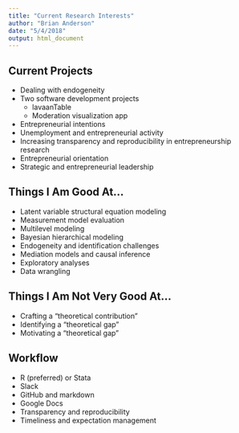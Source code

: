 ```yaml
---
title: "Current Research Interests"
author: "Brian Anderson"
date: "5/4/2018"
output: html_document
---
```


## Current Projects

- Dealing with endogeneity
- Two software development projects
    - lavaanTable
    - Moderation visualization app
- Entrepreneurial intentions
- Unemployment and entrepreneurial activity
- Increasing transparency and reproducibility in entrepreneurship research
- Entrepreneurial orientation
- Strategic and entrepreneurial leadership


## Things I Am Good At...

- Latent variable structural equation modeling
- Measurement model evaluation
- Multilevel modeling
- Bayesian hierarchical modeling
- Endogeneity and identification challenges
- Mediation models and causal inference
- Exploratory analyses
- Data wrangling


## Things I Am Not Very Good At...

- Crafting a "theoretical contribution"
- Identifying a "theoretical gap"
- Motivating a "theoretical gap"


## Workflow

- R (preferred) or Stata
- Slack
- GitHub and markdown
- Google Docs
- Transparency and reproducibility
- Timeliness and expectation management

